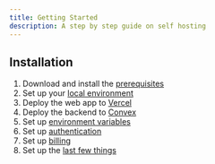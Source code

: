 ```yaml
---
title: Getting Started
description: A step by step guide on self hosting
---
```


## Installation

1. Download and install the [prerequisites](/getting-started/prereqs)
2. Set up your [local environment](/getting-started/local)
3. Deploy the web app to [Vercel](/getting-started/deploy-app)
4. Deploy the backend to [Convex](/getting-started/deploy-backend)
5. Set up [environment variables](/getting-started/env)
6. Set up [authentication](/getting-started/auth)
7. Set up [billing](/getting-started/billing)
8. Set up the [last few things](/getting-started/fin)

